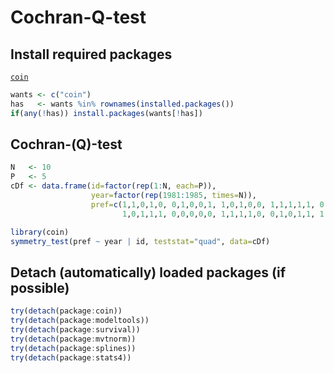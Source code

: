 Cochran-Q-test
=========================

Install required packages
-------------------------

[`coin`](http://cran.r-project.org/package=coin)

```r
wants <- c("coin")
has   <- wants %in% rownames(installed.packages())
if(any(!has)) install.packages(wants[!has])
```

Cochran-\(Q\)-test
-------------------------

```r
N   <- 10
P   <- 5
cDf <- data.frame(id=factor(rep(1:N, each=P)),
                  year=factor(rep(1981:1985, times=N)),
                  pref=c(1,1,0,1,0, 0,1,0,0,1, 1,0,1,0,0, 1,1,1,1,1, 0,1,0,0,0,
                         1,0,1,1,1, 0,0,0,0,0, 1,1,1,1,0, 0,1,0,1,1, 1,0,1,0,0))
```

```r
library(coin)
symmetry_test(pref ~ year | id, teststat="quad", data=cDf)
```

Detach (automatically) loaded packages (if possible)
-------------------------

```r
try(detach(package:coin))
try(detach(package:modeltools))
try(detach(package:survival))
try(detach(package:mvtnorm))
try(detach(package:splines))
try(detach(package:stats4))
```
